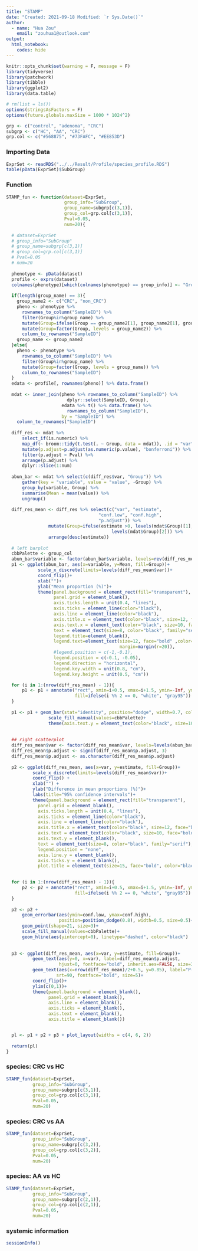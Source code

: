 ---
title: "STAMP"
date: "Created: 2021-09-18 Modified: `r Sys.Date()`"
author: 
  - name: "Hua Zou"
    email: "zouhua1@outlook.com"
output: 
  html_notebook:
    codes: hide
---

```{r setup, include=FALSE}
knitr::opts_chunk$set(warning = F, message = F)
library(tidyverse)
library(patchwork)
library(tibble)
library(ggplot2)
library(data.table)

# rm(list = ls())
options(stringsAsFactors = F)
options(future.globals.maxSize = 1000 * 1024^2)

grp <- c("control", "adenoma", "CRC")
subgrp <- c("HC", "AA", "CRC")
grp.col <- c("#568875", "#73FAFC", "#EE853D")
```


### Importing Data
```{r}
ExprSet <- readRDS("../../Result/Profile/species_profile.RDS")
table(pData(ExprSet)$SubGroup)
```


### Function
```{r}
STAMP_fun <- function(dataset=ExprSet,
                      group_info="SubGroup",
                      group_name=subgrp[c(3,1)],
                      group_col=grp.col[c(3,1)],
                      Pval=0.05,
                      num=20){
  
  # dataset=ExprSet
  # group_info="SubGroup"
  # group_name=subgrp[c(3,1)]
  # group_col=grp.col[c(3,1)]
  # Pval=0.05
  # num=20
  
  phenotype <- pData(dataset)
  profile <- exprs(dataset)
  colnames(phenotype)[which(colnames(phenotype) == group_info)] <- "Group"
  
  if(length(group_name) == 3){
    group_name2 <- c("CRC", "non_CRC")
    pheno <- phenotype %>%
      rownames_to_column("SampleID") %>%
      filter(Group%in%group_name) %>%
      mutate(Group=ifelse(Group == group_name2[1], group_name2[1], group_name2[2])) %>%
      mutate(Group=factor(Group, levels = group_name2)) %>%
      column_to_rownames("SampleID")
    group_name <- group_name2
  }else{
    pheno <- phenotype %>%
      rownames_to_column("SampleID") %>%
      filter(Group%in%group_name) %>%
      mutate(Group=factor(Group, levels = group_name)) %>%
      column_to_rownames("SampleID")
  }
  edata <- profile[, rownames(pheno)] %>% data.frame()  
  
  mdat <- inner_join(pheno %>% rownames_to_column("SampleID") %>%
                       dplyr::select(SampleID, Group),
                     edata %>% t() %>% data.frame() %>%
                       rownames_to_column("SampleID"),
                     by = "SampleID") %>%
    column_to_rownames("SampleID")  
  
  diff_res <- mdat %>% 
      select_if(is.numeric) %>%
      map_df(~ broom::tidy(t.test(. ~ Group, data = mdat)), .id = "var") %>%
      mutate(p.adjust=p.adjust(as.numeric(p.value), "bonferroni")) %>%
      filter(p.adjust < Pval) %>%
      arrange(p.adjust) %>%
      dplyr::slice(1:num)
  
  abun_bar <- mdat %>% select(c(diff_res$var, "Group")) %>% 
      gather(key = "variable", value = "value", -Group) %>% 
      group_by(variable, Group) %>% 
      summarise(Mean = mean(value)) %>%
      ungroup()
  
  diff_res_mean <- diff_res %>% select(c("var", "estimate", 
                                   "conf.low", "conf.high",
                                   "p.adjust")) %>%
                mutate(Group=ifelse(estimate >0, levels(mdat$Group)[1],
                                        levels(mdat$Group)[2])) %>%
                arrange(desc(estimate))
  
  # left barplot
  cbbPalette <- group_col
  abun_bar$variable <- factor(abun_bar$variable, levels=rev(diff_res_mean$var))
  p1 <- ggplot(abun_bar, aes(x=variable, y=Mean, fill=Group))+
            scale_x_discrete(limits=levels(diff_res_mean$var))+
            coord_flip()+
            xlab("")+
            ylab("Mean proportion (%)")+
            theme(panel.background = element_rect(fill="transparent"),
                  panel.grid = element_blank(),
                  axis.ticks.length = unit(0.4, "lines"), 
                  axis.ticks = element_line(color="black"),
                  axis.line = element_line(color="black"),
                  axis.title.x = element_text(color="black", size=12, face="bold"),
                  axis.text.x = element_text(color="black", size=10, face="bold"),
                  text = element_text(size=8, color="black", family="serif"),
                  legend.title=element_blank(),
                  legend.text=element_text(size=12, face="bold" ,color="black",
                                           margin=margin(r=20)),
                  #legend.position = c(-1,-0.1),
                  legend.position = c(-0.1, -0.05),
                  legend.direction = "horizontal",
                  legend.key.width = unit(0.8, "cm"),
                  legend.key.height = unit(0.5, "cm"))

  for (i in 1:(nrow(diff_res_mean) - 1)){
      p1 <- p1 + annotate("rect", xmin=i+0.5, xmax=i+1.5, ymin=-Inf, ymax=Inf, 
                          fill=ifelse(i %% 2 == 0, "white", "gray95"))  
  } 
  
  p1 <- p1 + geom_bar(stat="identity", position="dodge", width=0.7, color="black")+
                scale_fill_manual(values=cbbPalette)+
                theme(axis.text.y = element_text(color="black", size=10, face="italic"))
  
  
  ## right scatterplot
  diff_res_mean$var <- factor(diff_res_mean$var, levels=levels(abun_bar$variable))
  diff_res_mean$p.adjust <- signif(diff_res_mean$p.adjust, 3)
  diff_res_mean$p.adjust <- as.character(diff_res_mean$p.adjust)
  
  p2 <- ggplot(diff_res_mean, aes(x=var, y=estimate, fill=Group))+
          scale_x_discrete(limits=levels(diff_res_mean$var))+
          coord_flip() +
          xlab("") +
          ylab("Difference in mean proportions (%)")+
          labs(title="95% confidence intervals")+ 
          theme(panel.background = element_rect(fill="transparent"),
            panel.grid = element_blank(),
            axis.ticks.length = unit(0.4, "lines"), 
            axis.ticks = element_line(color="black"),
            axis.line = element_line(color="black"),
            axis.title.x = element_text(color="black", size=12, face="bold"),
            axis.text = element_text(color="black", size=10, face="bold"),
            axis.text.y = element_blank(),
            text = element_text(size=8, color="black", family="serif"),
            legend.position = "none",
            axis.line.y = element_blank(),
            axis.ticks.y = element_blank(),
            plot.title = element_text(size=15, face="bold", color="black", hjust=0.5))

  
  for (i in 1:(nrow(diff_res_mean) - 1)){
      p2 <- p2 + annotate("rect", xmin=i+0.5, xmax=i+1.5, ymin=-Inf, ymax=Inf, 
                          fill=ifelse(i %% 2 == 0, "white", "gray95"))  
  } 
  
  p2 <- p2 +
      geom_errorbar(aes(ymin=conf.low, ymax=conf.high), 
                    position=position_dodge(0.8), width=0.5, size=0.5)+
      geom_point(shape=21, size=3)+
      scale_fill_manual(values=cbbPalette)+
      geom_hline(aes(yintercept=0), linetype="dashed", color="black")
      
      
  p3 <- ggplot(diff_res_mean, aes(x=var, y=estimate, fill=Group))+
          geom_text(aes(y=0, x=var), label=diff_res_mean$p.adjust,
                    hjust=0, fontface="bold", inherit.aes=FALSE, size=3)+
          geom_text(aes(x=nrow(diff_res_mean)/2+0.5, y=0.85), label="P-value (corrected)",
                   srt=90, fontface="bold", size=5)+
          coord_flip()+
          ylim(c(0,1))+
          theme(panel.background = element_blank(),
                panel.grid = element_blank(),
                axis.line = element_blank(),
                axis.ticks = element_blank(),
                axis.text = element_blank(),
                axis.title = element_blank())


  pl <- p1 + p2 + p3 + plot_layout(widths = c(4, 6, 2))
  
  return(pl)
}
```


### species: CRC vs HC
```{r, fig.height=6, fig.width=10}
STAMP_fun(dataset=ExprSet,
          group_info="SubGroup",
          group_name=subgrp[c(3,1)],
          group_col=grp.col[c(3,1)],
          Pval=0.05,
          num=20)
```


### species: CRC vs AA
```{r, fig.height=6, fig.width=10}
STAMP_fun(dataset=ExprSet,
          group_info="SubGroup",
          group_name=subgrp[c(3,2)],
          group_col=grp.col[c(3,2)],
          Pval=0.05,
          num=20)
```


### species: AA vs HC
```{r, fig.height=5, fig.width=10}
STAMP_fun(dataset=ExprSet,
          group_info="SubGroup",
          group_name=subgrp[c(2,1)],
          group_col=grp.col[c(2,1)],
          Pval=0.05,
          num=20)
```


### systemic information
```{r}
sessionInfo()
```
